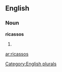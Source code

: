 ==English==

===Noun===
'''ricassos'''

# {{plural of|[[ricasso]]}}

[[Category:English plurals]]

[[ar:ricassos]]